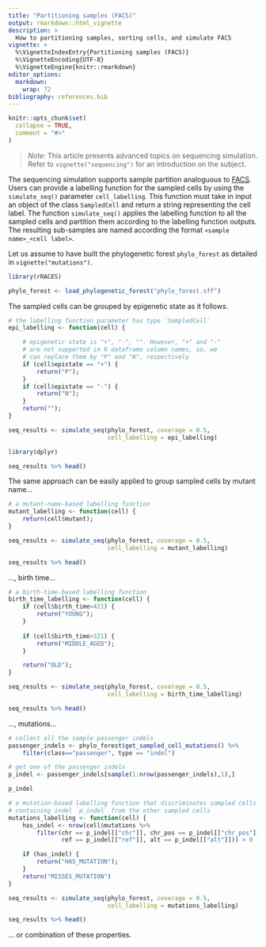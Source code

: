 ```yaml
---
title: "Partitioning samples (FACS)"
output: rmarkdown::html_vignette
description: >
  How to partitioning samples, sorting cells, and simulate FACS
vignette: >
  %\VignetteIndexEntry{Partitioning samples (FACS)}
  %\VignetteEncoding{UTF-8}
  %\VignetteEngine{knitr::rmarkdown}
editor_options:
  markdown:
    wrap: 72
bibliography: references.bib
---
```


```r
knitr::opts_chunk$set(
  collapse = TRUE,
  comment = "#>"
)
```

> *Note:* This article presents advanced topics on sequencing simulation.
> Refer to `vignette("sequencing")` for an introduction on the subject.


The sequencing simulation supports sample partition
analoguous to [FACS](https://www.sinobiological.com/category/fcm-facs-facs).
Users can provide a labelling function for the sampled cells by
using the `simulate_seq()` parameter `cell_labelling`.
This function must take in input an object of the class `SampledCell` and
return a string representing the cell label. The function `simulate_seq()`
applies the labelling function to all the sampled cells and
partition them according to the labelling function outputs.
The resulting sub-samples are named according the format
`<sample name>_<cell label>`.

Let us assume to have built the phylogenetic forest `phylo_forest`
as detailed in `vignette("mutations")`.

```r
library(rRACES)

phylo_forest <- load_phylogenetic_forest("phylo_forest.sff")
```

The sampled cells can be grouped by epigenetic state as it
follows.

```r
# the labelling function parameter has type `SampledCell`
epi_labelling <- function(cell) {

    # epigenetic state is "+", "-", "". However, "+" and "-"
    # are not supported in R dataframe column names, so, we
    # can replace them by "P" and "N", respectively
    if (cell$epistate == "+") {
        return("P");
    }
    if (cell$epistate == "-") {
        return("N");
    }
    return("");
}

seq_results <- simulate_seq(phylo_forest, coverage = 0.5,
                            cell_labelling = epi_labelling)

library(dplyr)

seq_results %>% head()
```

The same approach can be easily applied to group sampled cells
by mutant name...

```r
# a mutant-name-based labelling function
mutant_labelling <- function(cell) {
    return(cell$mutant);
}

seq_results <- simulate_seq(phylo_forest, coverage = 0.5,
                            cell_labelling = mutant_labelling)

seq_results %>% head()
```

..., birth time...

```r
# a birth-time-based labelling function
birth_time_labelling <- function(cell) {
    if (cell$birth_time>421) {
        return("YOUNG");
    }
    
    if (cell$birth_time>321) {
        return("MIDDLE_AGED");
    }

    return("OLD");
}

seq_results <- simulate_seq(phylo_forest, coverage = 0.5,
                            cell_labelling = birth_time_labelling)

seq_results %>% head()
```

..., mutations...

```r
# collect all the sample passenger indels
passenger_indels <- phylo_forest$get_sampled_cell_mutations() %>%
    filter(class=="passenger", type == "indel")

# get one of the passenger indels
p_indel <- passenger_indels[sample(1:nrow(passenger_indels),1),]

p_indel

# a mutation-based labelling function that discriminates sampled cells
# containing indel `p_indel` from the other sampled cells
mutations_labelling <- function(cell) {
    has_indel <- nrow(cell$mutations %>%
        filter(chr == p_indel[["chr"]], chr_pos == p_indel[["chr_pos"]],
               ref == p_indel[["ref"]], alt == p_indel[["alt"]])) > 0

    if (has_indel) {
        return("HAS_MUTATION");
    }
    return("MISSES_MUTATION")
}

seq_results <- simulate_seq(phylo_forest, coverage = 0.5,
                            cell_labelling = mutations_labelling)

seq_results %>% head()
```

... or combination of these properties.
